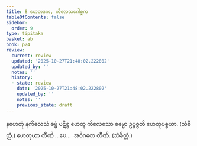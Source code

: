 ```yaml
---
title: 8 ဟေတုဒုက, ကိလေသဂေါစ္ဆက
tableOfContents: false
sidebar:
  order: 9
type: tipitaka
basket: ab
book: p24
review:
  current: review
  updated: '2025-10-27T21:48:02.222802'
  updated_by: ''
  notes: ''
  history:
  - state: review
    date: '2025-10-27T21:48:02.222802'
    updated_by: ''
    notes: ''
    previous_state: draft
---
```



<ReviewStatus review={frontmatter.review} showDetails={true} />

<HypothesisAnnotation frontmatter={frontmatter} />

<DynamicBreadcrumb />

<Division number="41" book="p24" e="ch" v="40" p="432">

<Paragraph number="90" book="p24">
နဟေတုံ နကိလေသံ ဓမ္မံ ပဋိစ္စ ဟေတု ကိလေသော ဓမ္မော ဥပ္ပဇ္ဇတိ ဟေတုပစ္စယာ. (သံခိတ္တံ.)
</Paragraph>

<Paragraph number="91" book="p24">
ဟေတုယာ တီဏိ …ပေ…  အဝိဂတေ တီဏိ. (သံခိတ္တံ.)
</Paragraph>
</Division>